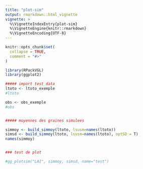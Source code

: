 ```yaml
---
title: "plot-sim"
output: rmarkdown::html_vignette
vignette: >
  %\VignetteIndexEntry{plot-sim}
  %\VignetteEngine{knitr::rmarkdown}
  %\VignetteEncoding{UTF-8}
---
```


```r
knitr::opts_chunk$set(
  collapse = TRUE,
  comment = "#>"
)
```

```r
library(RPackVGL)
library(ggplot2)
```




```r

##### import test data
ltoto <- ltoto_exemple
#ltoto

obs <- obs_exemple
#obs


##### moyennes des graines simulees

simmoy <- build_simmoy(ltoto, lsusm=names(ltoto))
simsd <- build_simmoy(ltoto, lsusm=names(ltoto), optSD = T)
names(simmoy)


### test de plot

#gg_plotsim("LAI", simmoy, simsd, name="test")




```







